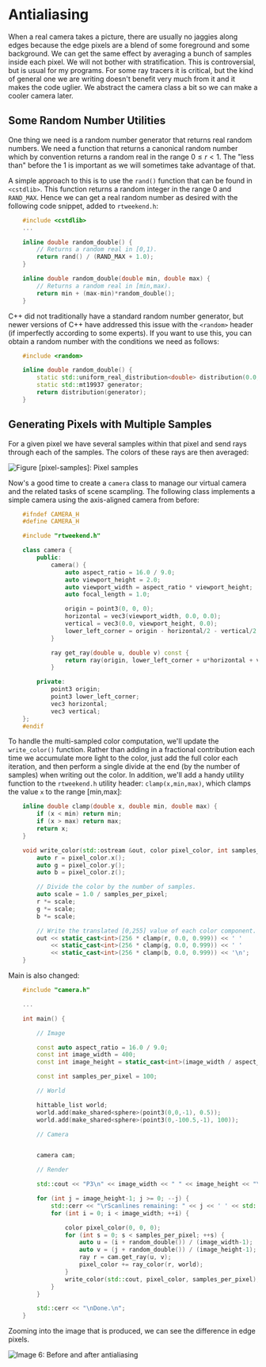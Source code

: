 # Antialiasing

When a real camera takes a picture, there are usually no jaggies along edges because the edge pixels
are a blend of some foreground and some background. We can get the same effect by averaging a bunch
of samples inside each pixel. We will not bother with stratification. This is controversial, but is
usual for my programs. For some ray tracers it is critical, but the kind of general one we are
writing doesn't benefit very much from it and it makes the code uglier. We abstract the camera class
a bit so we can make a cooler camera later.

## Some Random Number Utilities

One thing we need is a random number generator that returns real random numbers. We need a function
that returns a canonical random number which by convention returns a random real in the range
$0 ≤ r < 1$. The "less than" before the 1 is important as we will sometimes take advantage of that.

A simple approach to this is to use the `rand()` function that can be found in `<cstdlib>`. This
function returns a random integer in the range 0 and `RAND_MAX`. Hence we can get a real random
number as desired with the following code snippet, added to `rtweekend.h`:

```cpp filename="rtweekend.h | random_double() functions"
    #include <cstdlib>
    ...

    inline double random_double() {
        // Returns a random real in [0,1).
        return rand() / (RAND_MAX + 1.0);
    }

    inline double random_double(double min, double max) {
        // Returns a random real in [min,max).
        return min + (max-min)*random_double();
    }
```

C++ did not traditionally have a standard random number generator, but newer versions of C++ have
addressed this issue with the `<random>` header (if imperfectly according to some experts).
If you want to use this, you can obtain a random number with the conditions we need as follows:

```cpp filename="rtweekend.h | random_double(), alternate implemenation"
    #include <random>

    inline double random_double() {
        static std::uniform_real_distribution<double> distribution(0.0, 1.0);
        static std::mt19937 generator;
        return distribution(generator);
    }
```

## Generating Pixels with Multiple Samples

For a given pixel we have several samples within that pixel and send rays through each of the
samples. The colors of these rays are then averaged:

![Figure [pixel-samples]: Pixel samples](../images/fig-1.07-pixel-samples.jpg)

Now's a good time to create a `camera` class to manage our virtual camera and the related tasks of
scene scampling. The following class implements a simple camera using the axis-aligned camera from
before:

```cpp filename="camera.h | The camera class"
    #ifndef CAMERA_H
    #define CAMERA_H

    #include "rtweekend.h"

    class camera {
        public:
            camera() {
                auto aspect_ratio = 16.0 / 9.0;
                auto viewport_height = 2.0;
                auto viewport_width = aspect_ratio * viewport_height;
                auto focal_length = 1.0;

                origin = point3(0, 0, 0);
                horizontal = vec3(viewport_width, 0.0, 0.0);
                vertical = vec3(0.0, viewport_height, 0.0);
                lower_left_corner = origin - horizontal/2 - vertical/2 - vec3(0, 0, focal_length);
            }

            ray get_ray(double u, double v) const {
                return ray(origin, lower_left_corner + u*horizontal + v*vertical - origin);
            }

        private:
            point3 origin;
            point3 lower_left_corner;
            vec3 horizontal;
            vec3 vertical;
    };
    #endif
```

To handle the multi-sampled color computation, we'll update the `write_color()` function. Rather
than adding in a fractional contribution each time we accumulate more light to the color, just add
the full color each iteration, and then perform a single divide at the end (by the number of
samples) when writing out the color. In addition, we'll add a handy utility function to the
`rtweekend.h` utility header: `clamp(x,min,max)`, which clamps the value `x` to the range [min,max]:

```cpp filename="rtweekend.h | The clamp() utility function"
    inline double clamp(double x, double min, double max) {
        if (x < min) return min;
        if (x > max) return max;
        return x;
    }
```

```cpp filename="color.h | The multi-sample write_color() function"
    void write_color(std::ostream &out, color pixel_color, int samples_per_pixel) {
        auto r = pixel_color.x();
        auto g = pixel_color.y();
        auto b = pixel_color.z();

        // Divide the color by the number of samples.
        auto scale = 1.0 / samples_per_pixel;
        r *= scale;
        g *= scale;
        b *= scale;

        // Write the translated [0,255] value of each color component.
        out << static_cast<int>(256 * clamp(r, 0.0, 0.999)) << ' '
            << static_cast<int>(256 * clamp(g, 0.0, 0.999)) << ' '
            << static_cast<int>(256 * clamp(b, 0.0, 0.999)) << '\n';
    }
```

Main is also changed:

```cpp filename="main.cpp | Rendering with multi-sampled pixels"
    #include "camera.h"

    ...

    int main() {

        // Image

        const auto aspect_ratio = 16.0 / 9.0;
        const int image_width = 400;
        const int image_height = static_cast<int>(image_width / aspect_ratio);

        const int samples_per_pixel = 100;

        // World

        hittable_list world;
        world.add(make_shared<sphere>(point3(0,0,-1), 0.5));
        world.add(make_shared<sphere>(point3(0,-100.5,-1), 100));

        // Camera


        camera cam;

        // Render

        std::cout << "P3\n" << image_width << " " << image_height << "\n255\n";

        for (int j = image_height-1; j >= 0; --j) {
            std::cerr << "\rScanlines remaining: " << j << ' ' << std::flush;
            for (int i = 0; i < image_width; ++i) {

                color pixel_color(0, 0, 0);
                for (int s = 0; s < samples_per_pixel; ++s) {
                    auto u = (i + random_double()) / (image_width-1);
                    auto v = (j + random_double()) / (image_height-1);
                    ray r = cam.get_ray(u, v);
                    pixel_color += ray_color(r, world);
                }
                write_color(std::cout, pixel_color, samples_per_pixel);
            }
        }

        std::cerr << "\nDone.\n";
    }
```

Zooming into the image that is produced, we can see the difference in edge pixels.

![Image 6: Before and after antialiasing](../images/img-1.06-antialias-before-after.png)
